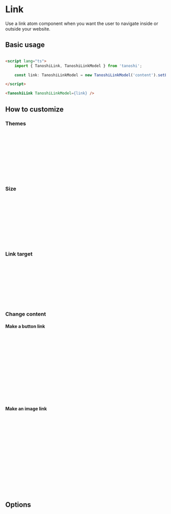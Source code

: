 

<Meta of={TanoshiLinkStories} />

# Link

Use a link atom component when you want the user to navigate inside or outside your website.

## Basic usage

```html

<script lang="ts">
    import { TanoshiLink, TanoshiLinkModel } from 'tanoshi';

    const link: TanoshiLinkModel = new TanoshiLinkModel('content').setLink('/');

</script>

<TanoshiLink TanoshiLinkModel={link} />

```

<Canvas of={TanoshiLinkStories.Default} />

## How to customize

### Themes


```html

<script lang="ts">
    import { TanoshiLink, TanoshiLinkModel } from 'tanoshi';
    import { THEMES } from 'tanoshi';

    const link: TanoshiLinkModel = new TanoshiLinkModel('content').setTheme(THEMES.Danger);

</script>

<TanoshiLink tanoshiLinkModel={link} />

```

<Canvas of={TanoshiLinkStories.Danger} />

### Size
 

```html

<script lang="ts">
    import { TanoshiLink, TanoshiLinkModel } from 'tanoshi';
    import { SIZES } from 'tanoshi';

    const link: TanoshiLinkModel = new TanoshiLinkModel('content').setSize(SIZES.['3Xl']);

</script>

<TanoshiLink tanoshiLinkModel={link} />

```

<Canvas of={TanoshiLinkStories.TripleExtraLarge} />

### Link target

```html

<script lang="ts">
    import { TanoshiLinkModel, TanoshiLinkModel } from 'tanoshi';

    const link: TanoshiLinkModel = new TanoshiLinkModel('content').setIsInternal(false).setLink('www.github.com/deozza/tanoshi');

</script>

<TanoshiLink tanoshiLinkModel={link} />

```

<Canvas of={TanoshiLinkStories.TripleExtraLarge} />

### Change content

#### Make a button link

```html

<script lang="ts">
    import { TanoshiLinkModel, TanoshiLinkModel, TanoshiButtonModel } from 'tanoshi';

    const button: TanoshiButtonModel = new TanoshiButtonModel('My github page');

    const link: TanoshiLinkModel = new TanoshiLinkModel('content')
        .setIsInternal(false)
        .setLink('www.github.com/deozza/tanoshi')
        .setContentAsButton(button);

</script>

<TanoshiLink tanoshiLinkModel={link} />

```

<Canvas of={TanoshiLinkStories.ContentAsButton} />


#### Make an image link

```html

<script lang="ts">
    import { TanoshiLinkModel, TanoshiLinkModel, TanoshiImageModel } from 'tanoshi';

    const imageSource: string = 'https://github.githubassets.com/images/modules/logos_page/GitHub-Mark.png';

    const image: TanoshiImageModel = new TanoshiImageModel(imageSource, 'github logo');

    const link: TanoshiLinkModel = new TanoshiLinkModel('content')
        .setIsInternal(false)
        .setLink('www.github.com/deozza/tanoshi')
        .setContentAsImage(image);

</script>

<TanoshiLink tanoshiLinkModel={link} />

```

<Canvas of={TanoshiLinkStories.ContentAsImage} />


## Options

<Controls />
